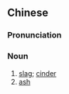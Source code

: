 {{also|炉渣}}
==Chinese==
{{zh-forms|s=炉渣}}

===Pronunciation===
{{zh-pron
|m=lúzhā
|cat=n
}}

===Noun===
{{zh-noun}}

# [[slag]]; [[cinder]] {{gloss|from a furnace}}
# [[ash]] {{gloss|from a stove}}